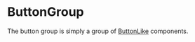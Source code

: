 
# ButtonGroup

The button group is simply a group of [ButtonLike](?path=/docs/components-button--basic) components.

<Canvas>
    <Story id="components-buttongroup--sandbox" />
</Canvas>

<Canvas>
    <Story id="components-buttongroup--variants" />
</Canvas>

<Primary />

<ArgsTable story={PRIMARY_STORY} />
